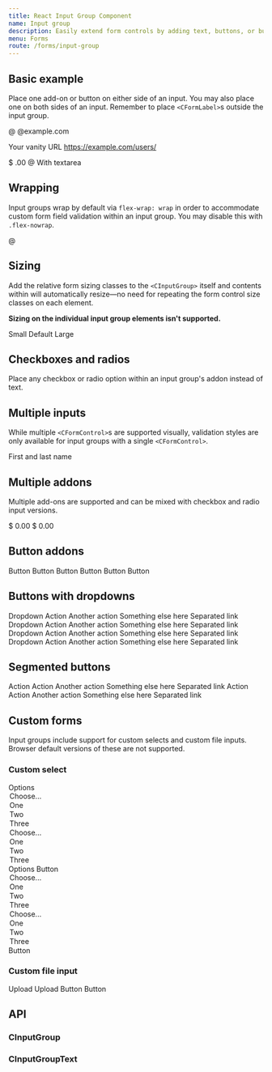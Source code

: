 ```yaml
---
title: React Input Group Component
name: Input group
description: Easily extend form controls by adding text, buttons, or button groups on either side of textual inputs, custom selects, and custom file inputs.
menu: Forms
route: /forms/input-group
---
```



## Basic example

Place one add-on or button on either side of an input. You may also place one on both sides of an input. Remember to place `<CFormLabel>`s outside the input group.

<Playground>
<CInputGroup className="mb-3">
  <CInputGroupText id="basic-addon1">@</CInputGroupText>
  <CFormControl placeholder="Username" aria-label="Username" aria-describedby="basic-addon1"/>
</CInputGroup>

<CInputGroup className="mb-3">
  <CFormControl placeholder="Recipient's username" aria-label="Recipient's username" aria-describedby="basic-addon2"/>
  <CInputGroupText id="basic-addon2">@example.com</CInputGroupText>
</CInputGroup>

<CFormLabel htmlFor="basic-url">Your vanity URL</CFormLabel>
<CInputGroup className="mb-3">
  <CInputGroupText id="basic-addon3">https://example.com/users/</CInputGroupText>
  <CFormControl id="basic-url" aria-describedby="basic-addon3"/>
</CInputGroup>

<CInputGroup className="mb-3">
  <CInputGroupText>$</CInputGroupText>
  <CFormControl aria-label="Amount (to the nearest dollar)"/>
  <CInputGroupText>.00</CInputGroupText>
</CInputGroup>

<CInputGroup className="mb-3">
  <CFormControl placeholder="Username" aria-label="Username"/>
  <CInputGroupText>@</CInputGroupText>
  <CFormControl placeholder="Server" aria-label="Server"/>
</CInputGroup>

<CInputGroup>
  <CInputGroupText>With textarea</CInputGroupText>
  <CFormControl component="textarea" aria-label="With textarea"></CFormControl>
</CInputGroup>
</Playground>

## Wrapping

Input groups wrap by default via `flex-wrap: wrap` in order to accommodate custom form field validation within an input group. You may disable this with `.flex-nowrap`.

<Playground>
<CInputGroup className="flex-nowrap">
  <CInputGroupText id="addon-wrapping">@</CInputGroupText>
  <CFormControl placeholder="Username" aria-label="Username" aria-describedby="addon-wrapping"/>
</CInputGroup>
</Playground>

## Sizing

Add the relative form sizing classes to the `<CInputGroup>` itself and contents within will automatically resize—no need for repeating the form control size classes on each element.

**Sizing on the individual input group elements isn't supported.**

<Playground>
<CInputGroup size="sm" className="mb-3">
  <CInputGroupText id="inputGroup-sizing-sm">Small</CInputGroupText>
  <CFormControl aria-label="Sizing example input" aria-describedby="inputGroup-sizing-sm"/>
</CInputGroup>

<CInputGroup className="mb-3">
  <CInputGroupText id="inputGroup-sizing-default">Default</CInputGroupText>
  <CFormControl aria-label="Sizing example input" aria-describedby="inputGroup-sizing-default"/>
</CInputGroup>

<CInputGroup size="lg">
  <CInputGroupText id="inputGroup-sizing-lg">Large</CInputGroupText>
  <CFormControl aria-label="Sizing example input" aria-describedby="inputGroup-sizing-lg"/>
</CInputGroup>
</Playground>

## Checkboxes and radios

Place any checkbox or radio option within an input group's addon instead of text.

<Playground>
<CInputGroup className="mb-3">
  <CInputGroupText>
    <CFormCheck type="checkbox" value="" aria-label="Checkbox for following text input"/>
  </CInputGroupText>
  <CFormControl aria-label="Text input with checkbox"/>
</CInputGroup>

<CInputGroup>
  <CInputGroupText>
    <CFormCheck type="radio" value="" aria-label="Radio button for following text input"/>
  </CInputGroupText>
  <CFormControl aria-label="Text input with radio button"/>
</CInputGroup>
</Playground>

## Multiple inputs

While multiple `<CFormControl>`s are supported visually, validation styles are only available for input groups with a single `<CFormControl>`.

<Playground>
<CInputGroup>
  <CInputGroupText>First and last name</CInputGroupText>
  <CFormControl aria-label="First name"/>
  <CFormControl aria-label="Last name"/>
</CInputGroup>
</Playground>

## Multiple addons

Multiple add-ons are supported and can be mixed with checkbox and radio input versions.

<Playground>
<CInputGroup className="mb-3">
  <CInputGroupText>$</CInputGroupText>
  <CInputGroupText>0.00</CInputGroupText>
  <CFormControl aria-label="Dollar amount (with dot and two decimal places)"/>
</CInputGroup>

<CInputGroup>
  <CFormControl aria-label="Dollar amount (with dot and two decimal places)"/>
  <CInputGroupText>$</CInputGroupText>
  <CInputGroupText>0.00</CInputGroupText>
</CInputGroup>
</Playground>

## Button addons

<Playground>
<CInputGroup className="mb-3">
  <CButton type="button" color="secondary" variant="outline" id="button-addon1">Button</CButton>
  <CFormControl placeholder="" aria-label="Example text with button addon" aria-describedby="button-addon1"/>
</CInputGroup>

<CInputGroup className="mb-3">
  <CFormControl placeholder="Recipient's username" aria-label="Recipient's username" aria-describedby="button-addon2"/>
  <CButton type="button" color="secondary" variant="outline" id="button-addon2">Button</CButton>
</CInputGroup>

<CInputGroup className="mb-3">
  <CButton type="button" color="secondary" variant="outline">Button</CButton>
  <CButton type="button" color="secondary" variant="outline">Button</CButton>
  <CFormControl placeholder="" aria-label="Example text with two button addons"/>
</CInputGroup>

<CInputGroup>
  <CFormControl placeholder="Recipient's username" aria-label="Recipient's username with two button addons"/>
  <CButton type="button" color="secondary" variant="outline">Button</CButton>
  <CButton type="button" color="secondary" variant="outline">Button</CButton>
</CInputGroup>
</Playground>

## Buttons with dropdowns

<Playground>
<CInputGroup className="mb-3">
  <CDropdown variant="input-group"> 
    <CDropdownToggle color="secondary" variant="outline">Dropdown</CDropdownToggle>
    <CDropdownMenu>
      <CDropdownItem href="#">Action</CDropdownItem>
      <CDropdownItem href="#">Another action</CDropdownItem>
      <CDropdownItem href="#">Something else here</CDropdownItem>
      <CDropdownDivider/>
      <CDropdownItem href="#">Separated link</CDropdownItem>
    </CDropdownMenu>
  </CDropdown>
  <CFormControl aria-label="Text input with dropdown button"/>
</CInputGroup>

<CInputGroup className="mb-3">
  <CFormControl aria-label="Text input with dropdown button"/>
  <CDropdown alignment="end" variant="input-group">
    <CDropdownToggle color="secondary" variant="outline">Dropdown</CDropdownToggle>
    <CDropdownMenu>
      <CDropdownItem href="#">Action</CDropdownItem>
      <CDropdownItem href="#">Another action</CDropdownItem>
      <CDropdownItem href="#">Something else here</CDropdownItem>
      <CDropdownDivider/>
      <CDropdownItem href="#">Separated link</CDropdownItem>
    </CDropdownMenu>
  </CDropdown>
</CInputGroup>

<CInputGroup>
  <CDropdown variant="input-group">
    <CDropdownToggle color="secondary" variant="outline">Dropdown</CDropdownToggle>
    <CDropdownMenu>
      <CDropdownItem href="#">Action</CDropdownItem>
      <CDropdownItem href="#">Another action</CDropdownItem>
      <CDropdownItem href="#">Something else here</CDropdownItem>
      <CDropdownDivider/>
      <CDropdownItem href="#">Separated link</CDropdownItem>
    </CDropdownMenu>
  </CDropdown>
  <CFormControl aria-label="Text input with 2 dropdown buttons"/>
  <CDropdown alignment="end" variant="input-group">
    <CDropdownToggle color="secondary" variant="outline">Dropdown</CDropdownToggle>
    <CDropdownMenu>
      <CDropdownItem href="#">Action</CDropdownItem>
      <CDropdownItem href="#">Another action</CDropdownItem>
      <CDropdownItem href="#">Something else here</CDropdownItem>
      <CDropdownDivider/>
      <CDropdownItem href="#">Separated link</CDropdownItem>
    </CDropdownMenu>
  </CDropdown>
</CInputGroup>
</Playground>

## Segmented buttons

<Playground>
<CInputGroup className="mb-3">
  <CDropdown variant="input-group">
    <CButton type="button" color="secondary" variant="outline">Action</CButton>
    <CDropdownToggle color="secondary" variant="outline" split/>
    <CDropdownMenu>
      <CDropdownItem href="#">Action</CDropdownItem>
      <CDropdownItem href="#">Another action</CDropdownItem>
      <CDropdownItem href="#">Something else here</CDropdownItem>
      <CDropdownDivider/>
      <CDropdownItem href="#">Separated link</CDropdownItem>
    </CDropdownMenu>
  </CDropdown>
  <CFormControl aria-label="Text input with segmented dropdown button"/>
</CInputGroup>

<CInputGroup>
  <CFormControl aria-label="Text input with segmented dropdown button"/>
  <CDropdown alignment="end" variant="input-group">
    <CButton type="button" color="secondary" variant="outline">Action</CButton>
    <CDropdownToggle color="secondary" variant="outline" split/>
    <CDropdownMenu>
      <CDropdownItem href="#">Action</CDropdownItem>
      <CDropdownItem href="#">Another action</CDropdownItem>
      <CDropdownItem href="#">Something else here</CDropdownItem>
      <CDropdownDivider/>
      <CDropdownItem href="#">Separated link</CDropdownItem>
    </CDropdownMenu>
  </CDropdown>
</CInputGroup>
</Playground>

## Custom forms

Input groups include support for custom selects and custom file inputs. Browser default versions of these are not supported.

### Custom select

<Playground>
<CInputGroup className="mb-3">
  <CInputGroupText component="label" htmlFor="inputGroupSelect01">Options</CInputGroupText>
  <CFormSelect id="inputGroupSelect01">
    <option selected>Choose...</option>
    <option value="1">One</option>
    <option value="2">Two</option>
    <option value="3">Three</option>
  </CFormSelect>
</CInputGroup>

<CInputGroup className="mb-3">
  <CFormSelect id="inputGroupSelect02">
    <option selected>Choose...</option>
    <option value="1">One</option>
    <option value="2">Two</option>
    <option value="3">Three</option>
  </CFormSelect>
  <CInputGroupText component="label" htmlFor="inputGroupSelect02">Options</CInputGroupText>
</CInputGroup>

<CInputGroup className="mb-3">
  <CButton type="button" color="secondary" variant="outline">Button</CButton>
  <CFormSelect id="inputGroupSelect03" aria-label="Example select with button addon">
    <option selected>Choose...</option>
    <option value="1">One</option>
    <option value="2">Two</option>
    <option value="3">Three</option>
  </CFormSelect>
</CInputGroup>

<CInputGroup>
  <CFormSelect id="inputGroupSelect04" aria-label="Example select with button addon">
    <option selected>Choose...</option>
    <option value="1">One</option>
    <option value="2">Two</option>
    <option value="3">Three</option>
  </CFormSelect>
  <CButton type="button" color="secondary" variant="outline">Button</CButton>
</CInputGroup>
</Playground>

### Custom file input

<Playground>
<CInputGroup className="mb-3">
  <CInputGroupText component="label" htmlFor="inputGroupFile01">Upload</CInputGroupText>
  <CFormControl type="file" id="inputGroupFile01"/>
</CInputGroup>

<CInputGroup className="mb-3">
  <CFormControl type="file" id="inputGroupFile02"/>
  <CInputGroupText component="label" htmlFor="inputGroupFile02">Upload</CInputGroupText>
</CInputGroup>

<CInputGroup className="mb-3">
  <CButton type="button" color="secondary" variant="outline" id="inputGroupFileAddon03">Button</CButton>
  <CFormControl type="file" id="inputGroupFile03" aria-describedby="inputGroupFileAddon03" aria-label="Upload"/>
</CInputGroup>

<CInputGroup>
  <CFormControl type="file" id="inputGroupFile04" aria-describedby="inputGroupFileAddon04" aria-label="Upload"/>
  <CButton type="button" color="secondary" variant="outline" id="inputGroupFileAddon04">Button</CButton>
</CInputGroup>
</Playground>

## API

### CInputGroup

<Props of={CInputGroup} />

### CInputGroupText

<Props of={CInputGroupText} />
